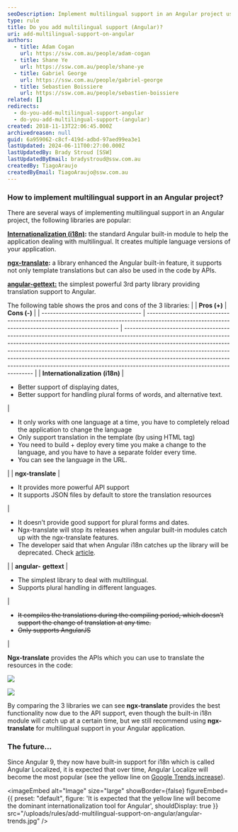 ```yaml
---
seoDescription: Implement multilingual support in an Angular project using Internationalization (i18n), ngx-translate, or angular-gettext, each with its pros and cons
type: rule
title: Do you add multilingual support (Angular)?
uri: add-multilingual-support-on-angular
authors:
  - title: Adam Cogan
    url: https://ssw.com.au/people/adam-cogan
  - title: Shane Ye
    url: https://ssw.com.au/people/shane-ye
  - title: Gabriel George
    url: https://ssw.com.au/people/gabriel-george
  - title: Sebastien Boissiere
    url: https://ssw.com.au/people/sebastien-boissiere
related: []
redirects:
  - do-you-add-multilingual-support-angular
  - do-you-add-multilingual-support-(angular)
created: 2018-11-13T22:06:45.000Z
archivedreason: null
guid: 6a959062-c8cf-419d-adbd-97aed99ea3e1
lastUpdated: 2024-06-11T00:27:00.000Z
lastUpdatedBy: Brady Stroud [SSW]
lastUpdatedByEmail: bradystroud@ssw.com.au
createdBy: TiagoAraujo
createdByEmail: TiagoAraujo@ssw.com.au
---
```


### How to implement multilingual support in an Angular project?

There are several ways of implementing multilingual support in an Angular project, the following libraries are popular:

**[Internationalization (i18n)](https://angular.io/guide/i18n):** the standard Angular built-in module to help the application dealing with multilingual. It creates multiple language versions of your application.

**[ngx-translate](https://github.com/ngx-translate/core):** a library enhanced the Angular built-in feature, it supports not only template translations but can also be used in the code by APIs.

**[angular-gettext:](https://angular-gettext.rocketeer.be/)** the simplest powerful 3rd party library providing translation support to Angular.

The following table shows the pros and cons of the 3 libraries:
|                                     | **Pros (+)**                                                                                                                                       | **Cons (-)**                                                                                                                                                                                                                                                                                                                                                                                                                                         |
| ----------------------------------- | -------------------------------------------------------------------------------------------------------------------------------------------------- | ---------------------------------------------------------------------------------------------------------------------------------------------------------------------------------------------------------------------------------------------------------------------------------------------------------------------------------------------------------------------------------------------------------------------------------------------------- |
| **Internationalization** **(i18n)** | <ul class="p3"><li>Better support of displaying dates,</li><li>Better support for handling plural forms of words, and alternative text. </li></ul> | <ul class="ul1"><li class="li2">It only works with one language at a time, you have to completely reload the application to change the language</li><li class="li2">Only support translation in the template (by using HTML tag)</li><li class="li2">You need to build + deploy every time you make a change to the language, and you have to have a separate folder every time.</li><li class="li2">You can see the language in the URL.</li></ul>  |
| **ngx-translate**                   | <ul><li>It provides more powerful API support</li><li>It supports JSON files by default to store the translation resources</li></ul>               | <ul class="ul1"><li class="li2">It doesn’t provide good support for plural forms and dates.</li><li class="li2">Ngx-translate will stop its releases when angular built-in modules catch up with the ngx-translate features.</li><li class="li2">The developer said that when Angular i18n catches up the library will be deprecated. Check <a href="https://github.com/ngx-translate/core/issues/495#issuecomment-291158036">article</a>.</li></ul> |
| **angular-** **gettext**            | <ul><li>The simplest library to deal with multilingual.</li><li>Supports plural handling in different languages.</li></ul>                         | <ul class="ul1" style="text-decoration:line-through;"><li class="li2" style="text-decoration:line-through;">It compiles the translations during the compiling period, which doesn’t support the change of translation at any time.</li><li class="li2" style="text-decoration:line-through;">Only supports AngularJS</li></ul>                                                                                                                       |

**Ngx-translate** provides the APIs which you can use to translate the resources in the code:

![](code-1.png)

![](code-2.png)

By comparing the 3 libraries we can see **ngx-translate** provides the best functionality now due to the API support, even though the built-in i18n module will catch up at a certain time, but we still recommend using **ngx-translate** for multilingual support in your Angular application.

### The future…

Since Angular 9, they now have built-in support for i18n which is called Angular Localized, it is expected that over time, Angular Localize will become the most popular (see the yellow line on [Google Trends increase](https://trends.google.com/trends/explore?q=Angular%20i18n%2cangular%20ngx-translate%2cAngular%20Localize)).


<imageEmbed
  alt="Image"
  size="large"
  showBorder={false}
  figureEmbed={{
    preset: "default",
    figure: 'It is expected that the yellow line will become the dominant internationalization tool for Angular',
    shouldDisplay: true
  }}
  src="/uploads/rules/add-multilingual-support-on-angular/angular-trends.jpg"
/>

